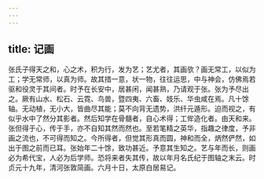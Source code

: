 ```yaml
---
---
---
```

title: 记画
---



张氏子得天之和，心之术，积为行，发为艺；艺尤者，其画欤？画无常工，以似为工；学无常师，以真为师。故其措一意，状一物，往往运思，中与神会，仿佛焉若驱和役灵于其间者。时予在长安中，居甚闲，闻甚熟，乃请观于张。张为予尽出之。厥有山水、松石、云霓、鸟兽，暨四夷、六畜、妓乐、华虫咸在焉。凡十馀轴。无动植，无小大，皆曲尽其能；莫不向背无遗势，洪纤元遁形。迫而视之，有似乎水中了然分其影者。然后知学在骨髓者，自心术得；工侔造化者。由天和来。张但得于心，传于手，亦不自知其然而然也。至若笔精之英华，指趣之律度，予非画之流也，不可得而知之。今所得者，但觉其形真而圆，神和而全，炳然俨然，如出于图之前而已耳。张始年二十馀，致功甚近。予意其生知之。艺与年而长，则画必为希代宝，人必为后学师。恐将来者失其传，故以年月名氏纪于图轴之末云。时贞元十九年，清河张敦简画。六月十日，太原白居易记。